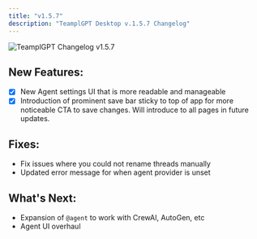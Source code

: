 ```yaml
---
title: "v1.5.7"
description: "TeamplGPT Desktop v.1.5.7 Changelog"
---
```



<Image
  src="/images/product/changelog/header-image.png"
  height={1080}
  width={1920}
  quality={100}
  alt="TeamplGPT Changelog v1.5.7"
/>

## New Features:

- [x] New Agent settings UI that is more readable and manageable
- [x] Introduction of prominent save bar sticky to top of app for more noticeable CTA to save changes. Will introduce to all pages in future updates.

## Fixes:

- Fix issues where you could not rename threads manually
- Updated error message for when agent provider is unset

## What's Next:

- Expansion of `@agent` to work with CrewAI, AutoGen, etc
- Agent UI overhaul
